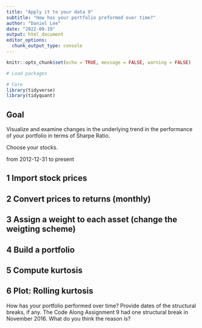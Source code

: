 ```yaml
---
title: "Apply it to your data 9"
subtitle: "How has your portfolio preformed over time?"
author: "Daniel Lee"
date: "2022-09-19"
output: html_document
editor_options: 
  chunk_output_type: console
---
```


```r
knitr::opts_chunk$set(echo = TRUE, message = FALSE, warning = FALSE)
```

```r
# Load packages

# Core
library(tidyverse)
library(tidyquant)

```

## Goal
Visualize and examine changes in the underlying trend in the performance of your portfolio in terms of Sharpe Ratio.

Choose your stocks.

from 2012-12-31 to present

## 1 Import stock prices


## 2 Convert prices to returns (monthly)


## 3 Assign a weight to each asset (change the weigting scheme)


## 4 Build a portfolio


## 5 Compute kurtosis


## 6 Plot: Rolling kurtosis

How has your portfolio performed over time? Provide dates of the structural breaks, if any. The Code Along Assignment 9 had one structural break in November 2016. What do you think the reason is?  
